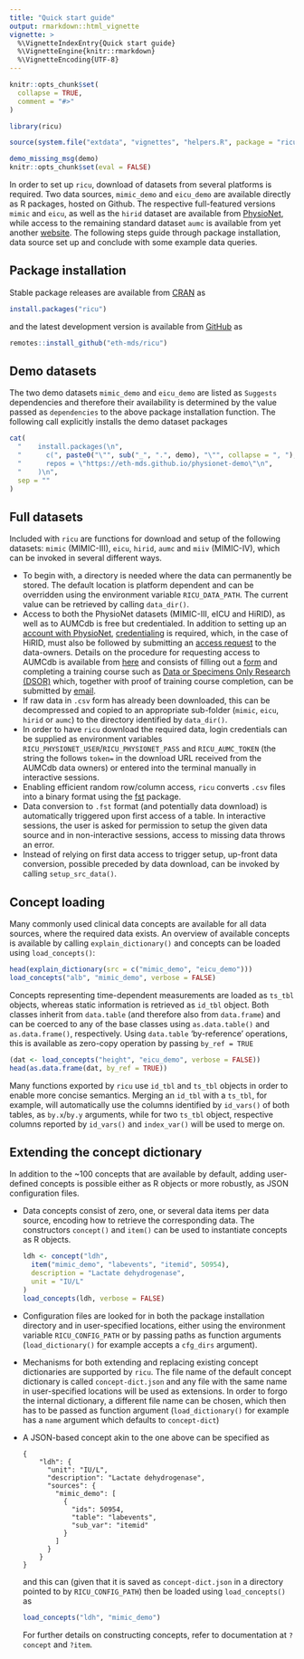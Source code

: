 ```yaml
---
title: "Quick start guide"
output: rmarkdown::html_vignette
vignette: >
  %\VignetteIndexEntry{Quick start guide}
  %\VignetteEngine{knitr::rmarkdown}
  %\VignetteEncoding{UTF-8}
---
```


```r
knitr::opts_chunk$set(
  collapse = TRUE,
  comment = "#>"
)

library(ricu)

source(system.file("extdata", "vignettes", "helpers.R", package = "ricu"))
```

```r
demo_missing_msg(demo)
knitr::opts_chunk$set(eval = FALSE)
```

In order to set up `ricu`, download of datasets from several platforms is required. Two data sources, `mimic_demo` and `eicu_demo` are available directly as R packages, hosted on Github. The respective full-featured versions `mimic` and `eicu`, as well as the `hirid` dataset are available from [PhysioNet](https://physionet.org), while access to the remaining standard dataset `aumc` is available from yet another [website](https://amsterdammedicaldatascience.nl/). The following steps guide through package installation, data source set up and conclude with some example data queries.

## Package installation

Stable package releases are available from [CRAN](https://cran.r-project.org/package=ricu) as

```r
install.packages("ricu")
```

and the latest development version is available from [GitHub](https://github.com/eth-mds/ricu) as

```r
remotes::install_github("eth-mds/ricu")
```

## Demo datasets

The two demo datasets `mimic_demo` and `eicu_demo` are listed as `Suggests` dependencies and therefore their availability is determined by the value passed as `dependencies` to the above package installation function. The following call explicitly installs the demo dataset packages

```r
cat(
  "    install.packages(\n",
  "      c(", paste0("\"", sub("_", ".", demo), "\"", collapse = ", "), "),\n",
  "      repos = \"https://eth-mds.github.io/physionet-demo\"\n",
  "    )\n",
  sep = ""
)
```

## Full datasets

Included with `ricu` are functions for download and setup of the following datasets: `mimic` (MIMIC-III), `eicu`, `hirid`, `aumc` and `miiv` (MIMIC-IV), which can be invoked in several different ways.

- To begin with, a directory is needed where the data can permanently be  stored. The default location is platform dependent and can be overridden using the environment variable `RICU_DATA_PATH`. The current value can be retrieved by calling `data_dir()`.
- Access to both the PhysioNet datasets (MIMIC-III, eICU and HiRID), as well as to AUMCdb is free but credentialed. In addition to setting up an [account with PhysioNet](https://physionet.org/register/), [credentialing](https://physionet.org/settings/credentialing/) is required, which, in the case of HiRID, must also be followed by submitting an [access request](https://physionet.org/request-access/hirid/1.1.1/) to the data-owners. Details on the procedure for requesting access to AUMCdb is available from [here](https://amsterdammedicaldatascience.nl/#amsterdamumcdb) and consists of filling out a [form](https://amsterdammedicaldatascience.nl/arfeula_v1.6.pdf) and completing a training course such as [Data or Specimens Only Research (DSOR)](https://physionet.org/about/citi-course/) which, together with proof of training course completion, can be submitted by [email](mailto:access@amsterdammedicaldatascience.nl).
- If raw data in `.csv` form has already been downloaded, this can be decompressed and copied to an appropriate sub-folder (`mimic`, `eicu`, `hirid` or `aumc`) to the directory identified by `data_dir()`.
- In order to have `ricu` download the required data, login credentials can be supplied as environment variables `RICU_PHYSIONET_USER`/`RICU_PHYSIONET_PASS` and `RICU_AUMC_TOKEN` (the string the follows `token=` in the download URL received from the AUMCdb data owners) or entered into the terminal manually in interactive sessions.
- Enabling efficient random row/column access, `ricu` converts `.csv` files into a binary format using the [fst](https://cran.r-project.org/package=fst) package.
- Data conversion to `.fst` format (and potentially data download) is automatically triggered upon first access of a table. In interactive sessions, the user is asked for permission to setup the given data source and in non-interactive sessions, access to missing data throws an error.
- Instead of relying on first data access to trigger setup, up-front data conversion, possible preceded by data download, can be invoked by calling `setup_src_data()`.

## Concept loading

Many commonly used clinical data concepts are available for all data sources, where the required data exists. An overview of available concepts is available by calling `explain_dictionary()` and concepts can be loaded using `load_concepts()`:

```r
head(explain_dictionary(src = c("mimic_demo", "eicu_demo")))
load_concepts("alb", "mimic_demo", verbose = FALSE)
```

Concepts representing time-dependent measurements are loaded as `ts_tbl` objects, whereas static information is retrieved as `id_tbl` object. Both classes inherit from `data.table` (and therefore also from `data.frame`) and can be coerced to any of the base classes using `as.data.table()` and `as.data.frame()`, respectively. Using `data.table` 'by-reference' operations, this is available as zero-copy operation by passing `by_ref = TRUE`

```r
(dat <- load_concepts("height", "eicu_demo", verbose = FALSE))
head(as.data.frame(dat, by_ref = TRUE))
```

Many functions exported by `ricu` use `id_tbl` and `ts_tbl` objects in order to enable more concise semantics. Merging an `id_tbl` with a `ts_tbl`, for example, will automatically use the columns identified by `id_vars()` of both tables, as `by.x`/`by.y` arguments, while for two `ts_tbl` object, respective columns reported by `id_vars()` and `index_var()` will be used to merge on.

## Extending the concept dictionary

In addition to the ~100 concepts that are available by default, adding user-defined concepts is possible either as  R objects or more robustly, as JSON configuration files.

- Data concepts consist of zero, one, or several data items per data source, encoding how to retrieve the corresponding data. The constructors `concept()` and `item()` can be used to instantiate concepts as R objects.

    ```r
    ldh <- concept("ldh",
      item("mimic_demo", "labevents", "itemid", 50954),
      description = "Lactate dehydrogenase",
      unit = "IU/L"
    )
    load_concepts(ldh, verbose = FALSE)
    ```

- Configuration files are looked for in both the package installation directory and in user-specified locations, either using the environment variable `RICU_CONFIG_PATH` or by passing paths as function arguments (`load_dictionary()` for example accepts a `cfg_dirs` argument).

- Mechanisms for both extending and replacing existing concept dictionaries are supported by `ricu`. The file name of the default concept dictionary is called `concept-dict.json` and any file with the same name in user-specified locations will be used as extensions. In order to forgo the internal dictionary, a different file name can be chosen, which then has to be passed as function argument (`load_dictionary()` for example has a `name` argument which defaults to `concept-dict`)

- A JSON-based concept akin to the one above can be specified as

    ```
    {
        "ldh": {
          "unit": "IU/L",
          "description": "Lactate dehydrogenase",
          "sources": {
            "mimic_demo": [
              {
                "ids": 50954,
                "table": "labevents",
                "sub_var": "itemid"
              }
            ]
          }
        }
    }
    ```

    and this can (given that it is saved as `concept-dict.json` in a directory pointed to by `RICU_CONFIG_PATH`) then be loaded using `load_concepts()` as

    ```r
    load_concepts("ldh", "mimic_demo")
    ```

    For further details on constructing concepts, refer to documentation at `?concept` and `?item`.
